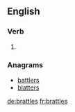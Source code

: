 
==English==

===Verb===
{{head|en}}

# {{en-third-person singular of|brattle}}

===Anagrams===
* [[battlers#English|battlers]]
* [[blatters#English|blatters]]

[[de:brattles]]
[[fr:brattles]]